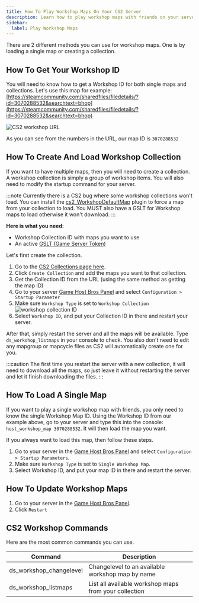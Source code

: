 ```yaml
---
title: How To Play Workshop Maps On Your CS2 Server
description: Learn how to play workshop maps with friends on your server.
sidebar:
  label: Play Workshop Maps
---
```


There are 2 different methods you can use for workshop maps. One is by loading a single map or creating a collection.

## How To Get Your Workshop ID

You will need to know how to get a Workshop ID for both single maps and collections. Let's use this map for example: [https://steamcommunity.com/sharedfiles/filedetails/?id=3070288532&searchtext=bhop](https://steamcommunity.com/sharedfiles/filedetails/?id=3070288532&searchtext=bhop)

![CS2 workshop URL](../../../../assets/guide-images/cs2-workshop-screenshot.jpg)

As you can see from the numbers in the URL, our map ID is `3070288532`

## How To Create And Load Workshop Collection

If you want to have multiple maps, then you will need to create a collection. A workshop collection is simply a group of workshop items. You will also need to modify the startup command for your server.

:::note
Currently there is a CS2 bug where some workshop collections won't load. You can install the [cs2_WorkshopDefaultMap](https://github.com/Cruze03/cs2_WorkshopDefaultMap) plugin to force a map from your collection to load. You MUST also have a GSLT for Workshop maps to load otherwise it won't download.
:::

**Here is what you need:**
- Workshop Collection ID with maps you want to use
- An active [GSLT (Game Server Token)](/games/counter-strike-2/create-gslt/)

Let's first create the collection.

1. Go to the [CS2 Collections page here](https://steamcommunity.com/workshop/browse/?appid=730&section=collections).
2. Click `Create Collection` and add the maps you want to that collection.
3. Get the Collection ID from the URL (using the same method as getting the map ID)
4. Go to your server [Game Host Bros Panel](https://panel.gamehostbros.com/) and select `Configuration > Startup Parameter`
5. Make sure `Workshop Type` is set to `Workshop Collection`
![workshop collection ID](../../../../assets/guide-images/workshop-collection-id.png)
6. Select `Workshop ID`, and put your Collection ID in there and restart your server.

After that, simply restart the server and all the maps will be available. Type `ds_workshop_listmaps` in your console to check. You also don't need to edit any mapgroup or mapcycle files as CS2 will automatically create one for you.

:::caution
The first time you restart the server with a new collection, it will need to download all the maps, so just leave it without restarting the server and let it finish downloading the files.
:::

## How To Load A Single Map

If you want to play a single workshop map with friends, you only need to know the single Workshop Map ID. Using the Workshop ID from our example above, go to your server and type this into the console: `host_workshop_map 3070288532`. It will then load the map you want. 

If you always want to load this map, then follow these steps.

1. Go to your server in the [Game Host Bros Panel](https://panel.gamehostbros.com/) and select `Configuration > Startup Parameters`.
2. Make sure `Workshop Type` is set to `Single Workshop Map`.
3. Select Workshop ID, and put your map ID in there and restart the server.

## How To Update Workshop Maps

1. Go to your server in the [Game Host Bros Panel](https://panel.gamehostbros.com/).
2. Click `Restart`

## CS2 Workshop Commands

Here are the most common commands you can use.

| Command                      | Description                                                                                                                                                 |
|------------------------------|-------------------------------------------------------------------------------------------------------------------------------------------------------------|
| ds_workshop_changelevel      | Changelevel to an available workshop map by name                                                                                                            |
| ds_workshop_listmaps         | List all available workshop maps from your collection                                                                                                       |